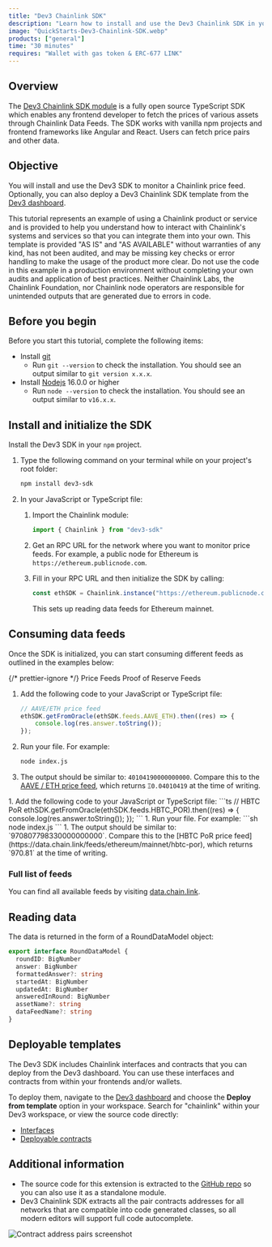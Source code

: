 ```yaml
---
title: "Dev3 Chainlink SDK"
description: "Learn how to install and use the Dev3 Chainlink SDK in your applications."
image: "QuickStarts-Dev3-Chainlink-SDK.webp"
products: ["general"]
time: "30 minutes"
requires: "Wallet with gas token & ERC-677 LINK"
---
```



## Overview

The [Dev3 Chainlink SDK module](https://github.com/0xDev3/dev3-sdk) is a fully open source TypeScript SDK which enables any frontend developer to fetch the prices of various assets through Chainlink Data Feeds. The SDK works with vanilla npm projects and frontend frameworks like Angular and React. Users can fetch price pairs and other data.

## Objective

You will install and use the Dev3 SDK to monitor a Chainlink price feed. Optionally, you can also deploy a Dev3 Chainlink SDK template from the [Dev3 dashboard](https://app.dev3.sh/).

<Aside type="caution" title="Disclaimer">
  This tutorial represents an example of using a Chainlink product or service and is provided to help you understand how
  to interact with Chainlink's systems and services so that you can integrate them into your own. This template is
  provided "AS IS" and "AS AVAILABLE" without warranties of any kind, has not been audited, and may be missing key
  checks or error handling to make the usage of the product more clear. Do not use the code in this example in a
  production environment without completing your own audits and application of best practices. Neither Chainlink Labs,
  the Chainlink Foundation, nor Chainlink node operators are responsible for unintended outputs that are generated due
  to errors in code.
</Aside>

## Before you begin

Before you start this tutorial, complete the following items:

- Install [git](https://git-scm.com/book/en/v2/Getting-Started-Installing-Git)
  - Run `git --version` to check the installation. You should see an output similar to `git version x.x.x`.
- Install [Nodejs](https://nodejs.org/en/) 16.0.0 or higher
  - Run `node --version` to check the installation. You should see an output similar to `v16.x.x`.

## Install and initialize the SDK

Install the Dev3 SDK in your `npm` project.

1. Type the following command on your terminal while on your project's root folder:

   ```sh
   npm install dev3-sdk
   ```

1. In your JavaScript or TypeScript file:

   1. Import the Chainlink module:

      ```ts
      import { Chainlink } from "dev3-sdk"
      ```

   1. Get an RPC URL for the network where you want to monitor price feeds. For example, a public node for Ethereum is `https://ethereum.publicnode.com`.

   1. Fill in your RPC URL and then initialize the SDK by calling:

      ```ts
      const ethSDK = Chainlink.instance("https://ethereum.publicnode.com", Chainlink.PriceFeeds.ETH)
      ```

      This sets up reading data feeds for Ethereum mainnet.

## Consuming data feeds

Once the SDK is initialized, you can start consuming different feeds as outlined in the examples below:

{/* prettier-ignore */}
<TabsContent sharedStore="feedType" client:visible>
  <Fragment slot="tab.1">Price Feeds</Fragment>
  <Fragment slot="tab.2">Proof of Reserve Feeds</Fragment>
  <Fragment slot="panel.1">
  1. Add the following code to your JavaScript or TypeScript file:
      ```ts
      // AAVE/ETH price feed
      ethSDK.getFromOracle(ethSDK.feeds.AAVE_ETH).then((res) => {
          console.log(res.answer.toString());
      });
      ```
  1. Run your file. For example:
      ```sh
      node index.js
      ```
  1. The output should be similar to: `40104190000000000`. Compare this to the [AAVE / ETH price feed](https://data.chain.link/ethereum/mainnet/crypto-eth/aave-eth), which returns `Ξ0.04010419` at the time of writing.
  </Fragment>
  <Fragment slot="panel.2">
  1. Add the following code to your JavaScript or TypeScript file:
      ```ts
      // HBTC PoR
      ethSDK.getFromOracle(ethSDK.feeds.HBTC_POR).then((res) => {
          console.log(res.answer.toString());
      });
      ```
  1. Run your file. For example:
      ```sh
      node index.js
      ```
  1. The output should be similar to: `970807798330000000000`. Compare this to the [HBTC PoR price feed](https://data.chain.link/feeds/ethereum/mainnet/hbtc-por), which returns `970.81` at the time of writing.
  </Fragment>
</TabsContent>

### Full list of feeds

You can find all available feeds by visiting [data.chain.link](https://data.chain.link/).

## Reading data

The data is returned in the form of a RoundDataModel object:

```ts
export interface RoundDataModel {
  roundID: BigNumber
  answer: BigNumber
  formattedAnswer?: string
  startedAt: BigNumber
  updatedAt: BigNumber
  answeredInRound: BigNumber
  assetName?: string
  dataFeedName?: string
}
```

## Deployable templates

The Dev3 SDK includes Chainlink interfaces and contracts that you can deploy from the Dev3 dashboard. You can use these interfaces and contracts from within your frontends and/or wallets.

To deploy them, navigate to the [Dev3 dashboard](https://app.dev3.sh/) and choose the **Deploy from template** option in your workspace. Search for "chainlink" within your Dev3 workspace, or view the source code directly:

- [Interfaces](https://github.com/0xDev3/solidity-commons/tree/master/interfaces/chainlink)
- [Deployable contracts](https://github.com/0xDev3/solidity-commons/tree/master/src/chainlink)

## Additional information

- The source code for this extension is extracted to the [GitHub repo](https://github.com/0xDev3/dev3-chainlink-sdk) so you can also use it as a standalone module.
- Dev3 Chainlink SDK extracts all the pair contracts addresses for all networks that are compatible into code generated classes, so all modern editors will support full code autocomplete.

![Contract address pairs screenshot](https://user-images.githubusercontent.com/42938691/229169473-409e6fec-d183-416c-b0b3-db12f34fcf3c.png)
